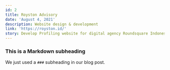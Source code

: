 ---
id: 2
title: Royston Advisory
date: 'August 4, 2021'
description: Website design & development
link: 'https://royston.id/'
story: Develop Profiling website for digital agency Roundsquare Indonesia, my task is create design and develop website.
---

### This is a Markdown subheading

We just used a `###` subheading in our blog post.
